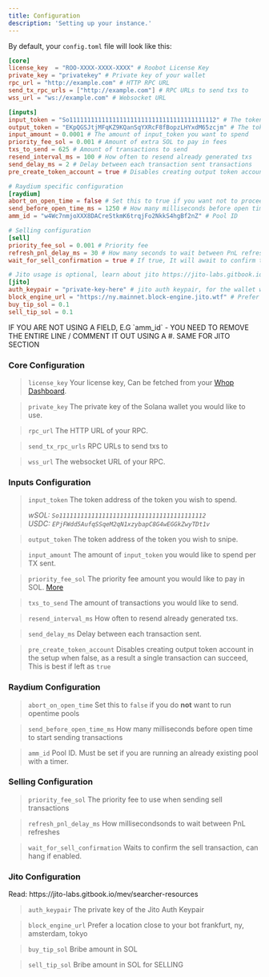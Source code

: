 ```yaml
---
title: Configuration
description: 'Setting up your instance.'
---
```


By default, your `config.toml` file will look like this:

```toml config.toml
[core]
license_key  = "ROO-XXXX-XXXX-XXXX" # Roobot License Key
private_key = "privatekey" # Private key of your wallet
rpc_url = "http://example.com" # HTTP RPC URL
send_tx_rpc_urls = ["http://example.com"] # RPC URLs to send txs to
wss_url = "ws://example.com" # Websocket URL

[inputs]
input_token = "So11111111111111111111111111111111111111112" # The token you want to spend ( wSOL address )
output_token = "EKpQGSJtjMFqKZ9KQanSqYXRcF8fBopzLHYxdM65zcjm" # The token you want to buy ( WIF address )
input_amount = 0.0001 # The amount of input_token you want to spend
priority_fee_sol = 0.001 # Amount of extra SOL to pay in fees
txs_to_send = 625 # Amount of transactions to send
resend_interval_ms = 100 # How often to resend already generated txs
send_delay_ms = 2 # Delay between each transaction sent transactions
pre_create_token_account = true # Disables creating output token account in the setup when false

# Raydium specific configuration
[raydium]
abort_on_open_time = false # Set this to true if you want not to proceed if there is a pool open time in the future
send_before_open_time_ms = 1250 # How many milliseconds before open time to start sending transactions
amm_id = "w4Wc7nmjoXXX8DACreStkmK6trqjFo2NkkS4hgBf2nZ" # Pool ID

# Selling configuration
[sell]
priority_fee_sol = 0.001 # Priority fee
refresh_pnl_delay_ms = 30 # How many seconds to wait between PnL refreshes
wait_for_sell_confirmation = true # If true, It will await to confirm the sell transactions

# Jito usage is optional, learn about jito https://jito-labs.gitbook.io/mev/searcher-resources
[jito]
auth_keypair = "private-key-here" # jito auth keypair, for the wallet whitelisted by Jito. base58 or array
block_engine_url = "https://ny.mainnet.block-engine.jito.wtf" # Prefer a location close to your bot frankfurt, ny, amsterdam, tokyo
buy_tip_sol = 0.1
sell_tip_sol = 0.1
```

<Note>
  IF YOU ARE NOT USING A FIELD, E.G `amm_id` - YOU NEED TO REMOVE THE ENTIRE LINE / COMMENT IT OUT USING A #. SAME FOR JITO SECTION
</Note>

### Core Configuration

> `license_key` Your license key, Can be fetched from your [Whop Dashboard](https://whop.com/orders/products/).

> `private_key` The private key of the Solana wallet you would like to use.

> `rpc_url` The HTTP URL of your RPC.

> `send_tx_rpc_urls` RPC URLs to send txs to

> `wss_url` The websocket URL of your RPC.

### Inputs Configuration

> `input_token` The token address of the token you wish to spend.
>
> *wSOL: `So11111111111111111111111111111111111111112`* \
> *USDC: `EPjFWdd5AufqSSqeM2qN1xzybapC8G4wEGGkZwyTDt1v`*

> `output_token` The token address of the token you wish to snipe.

> `input_amount` The amount of `input_token` you would like to spend per TX sent.

> `priority_fee_sol` The priority fee amount you would like to pay in SOL. [More](https://docs.solana.com/transaction_fees)

> `txs_to_send` The amount of transactions you would like to send.

> `resend_interval_ms` How often to resend already generated txs.

> `send_delay_ms` Delay between each transaction sent.

> `pre_create_token_account` Disables creating output token account in the setup when false, as a result a single transaction can succeed, This is best if left as `true`


### Raydium Configuration

> `abort_on_open_time` Set this to `false` if you do **not** want to run opentime pools

> `send_before_open_time_ms` How many milliseconds before open time to start sending transactions

> `amm_id` Pool ID. Must be set if you are running an already existing pool with a timer.

### Selling Configuration
> `priority_fee_sol` The priority fee to use when sending sell transactions

> `refresh_pnl_delay_ms` How millisecondsonds to wait between PnL refreshes

> `wait_for_sell_confirmation` Waits to confirm the sell transaction, can hang if enabled.

### Jito Configuration

<Note>
  Read: https://jito-labs.gitbook.io/mev/searcher-resources
</Note>

> `auth_keypair` The private key of the Jito Auth Keypair

> `block_engine_url` Prefer a location close to your bot frankfurt, ny, amsterdam, tokyo

> `buy_tip_sol` Bribe amount in SOL

> `sell_tip_sol` Bribe amount in SOL for SELLING
